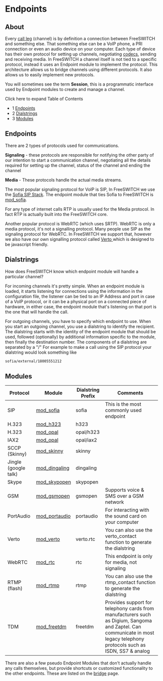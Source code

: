 
# Endpoints 

 

## About

Every [call leg](./Call-Legs.mdx#0-about) (channel) is by definition a connection between FreeSWITCH and something else. That something else can be a VoIP phone, a PRI connection or even an audio device on your computer. Each type of device has their own protocol for setting up channels, negotiating [codecs](../Codecs-and-Media/index.mdx#about), sending and receiving media. In FreeSWITCH a channel itself is not tied to a specific protocol, instead it uses an Endpoint module to implement the protocol. This architecture allows us to bridge channels using different protocols. It also allows us to easily implement new protocols.

You will sometimes see the term **Session**, this is a programmatic interface used by Endpoint modules to create and manage a channel.

Click here to expand Table of Contents

* 1 [Endpoints](#endpoints)
* 2 [Dialstrings](#dialstrings)
* 3 [Modules](#endpoints)

## Endpoints

There are 2 types of protocols used for communications.

**Signaling** \- these protocols are responsible for notifying the other party of our intention to start a communication channel, negotiating all the details required for setting up the channel, status of the channel and ending the channel

**Media** \- These protocols handle the actual media streams.

The most popular signaling protocol for VoIP is SIP, In FreeSWITCH we use the [Sofia SIP Stack](../Configuration/Sofia-SIP-Stack/index.mdx#faq). The endpoint module that ties Sofia to FreeSWITCH is [mod\_sofia](../Modules/mod_sofia_1048707.mdx#about).

For any type of internet calls RTP is usually used for the Media protocol. In fact RTP is actually built into the FreeSWITCH core.

Another popular protocol is WebRTC (which uses SRTP). WebRTC is only a media protocol, it's not a signalling protocol. Many people use SIP as the signaling protocol for WebRTC. In FreeSWITCH we support that, however we also have our own signalling protocol called [Verto ](../Modules/mod_verto_3964934.mdx#about)which is designed to be javascript friendly.

## Dialstrings

How does FreeSWITCH know which endpoint module will handle a particular channel?

For incoming channels it's pretty simple. When an endpoint module is loaded, it starts listening for connections using the information in the configuration file, the listener can be tied to an IP Address and port in case of a VoIP protocol, or it can be a physical port on a connected piece of hardware, in either case, the endpoint module that's listening on that port is the one that will handle the call.

For outgoing channels, you have to specify which endpoint to use. When you start an outgoing channel, you use a dialstring to identify the recipient. The dialstring starts with the identity of the endpoint module that should be used, followed (optionally) by additional information specific to the module, then finally the destination number. The components of a dialstring are separated by a "/" For example to make a call using the SIP protocol your dialstring would look something like

```xml
sofia/external/18005551212
```

## Modules

| Protocol             | Module                                           | Dialstring Prefix | Comments                                                                                                                                                                  |
| -------------------- | ------------------------------------------------ | ----------------- | ------------------------------------------------------------------------------------------------------------------------------------------------------------------------- |
| SIP                  | [mod\_sofia](../Modules/mod_sofia_1048707.mdx#about)         | sofia             | This is the most commonly used endpoint                                                                                                                                   |
| H.323                | [mod\_h323](../Modules/mod_h323_6587443.mdx#about)           | h323              |                                                                                                                                                                           |
| H.323                | [mod\_opal](../Modules/mod_opal_6587390.mdx#about)           | opal/h323         |                                                                                                                                                                           |
| IAX2                 | [mod\_opal](../Modules/mod_opal_6587390.mdx#about)           | opal/iax2         |                                                                                                                                                                           |
| SCCP (Skinny)        | [mod\_skinny](../Modules/mod_skinny_3375354.mdx#docs)       | skinny            |                                                                                                                                                                           |
| Jingle (google talk) | [mod\_dingaling](../Modules/mod_dingaling_6587385.mdx#faq) | dingaling         |                                                                                                                                                                           |
| Skype                | [mod\_skypopen](../Modules/mod_skypopen_3966336.mdx#-sk-)   | skypopen          |                                                                                                                                                                           |
| GSM                  | [mod\_gsmopen](../Modules/mod_gsmopen_7143567.mdx#list)     | gsmopen           | Supports voice & SMS over a GSM network                                                                                                                                   |
| PortAudio            | [mod\_portaudio](../Modules/mod_portaudio_9634724.mdx#about) | portaudio         | For interacting with the sound card on your computer                                                                                                                      |
| Verto                | [mod\_verto](../Modules/mod_verto_3964934.mdx#about)         | verto.rtc         | You can also use the verto\_contact function to generate the dialstring                                                                                                   |
| WebRTC               | [mod\_rtc](../Modules/mod_rtc_3965027.mdx#about)             | rtc               | This endpoint is only for media, not signaling                                                                                                                            |
| RTMP (flash)         | [mod\_rtmp](../Modules/mod_rtmp_5046427.mdx#api)           | rtmp              | You can also use the rtmp\_contact function to generate the dialstring                                                                                                    |
| TDM                  | [mod\_freetdm](../Client-and-Developer-Interfaces/FreeTDM/index.mdx#--)          | freetdm           | Provides support for telephony cards from manufacturers such as Digium, Sangoma and Zaptel. Can communicate in most legacy telephony protocols such as ISDN, SS7 & analog |

There are also a few pseudo Endpoint Modules that don't actually handle any calls themselves, but provide shortcuts or customized functionality to the other endpoints. These are listed on the [bridge](../Modules/mod_dptools_1970333.mdx#see-also) page.


